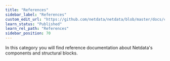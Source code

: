 ```yaml
---
title: "References"
sidebar_label: "References"
custom_edit_url: "https://github.com/netdata/netdata/blob/master/docs/category-overview-pages/references-overview.md"
learn_status: "Published"
learn_rel_path: "References"
sidebar_position: 70
---
```


In this category you will find reference documentation about Netdata's components and structural blocks.
